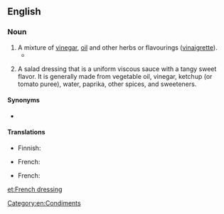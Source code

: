 ==English==
{{wikipedia}}

===Noun===
{{en-noun|-|s}}

# A mixture of [[vinegar]], [[oil]] and other herbs or flavourings ([[vinaigrette]]).
#* {{quote-book|author=Eva Greene Fuller|passage=''CREAM CHEESE AND CUCUMBER SANDWICH'': On thin slices of lightly buttered brown bread spread cream cheese; over same sprinkle chopped cucumbers that have been mixed with a little '''French dressing'''. Cover with another slice of lightly buttered brown bread.|page=118|title=The Up-To-Date Sandwich Book: 400 Ways to Make a Sandwich|publisher=|year=1909}}
# {{lb|en|US}} A salad dressing that is a uniform viscous sauce with a tangy sweet flavor. It is generally made from vegetable oil, vinegar, ketchup (or tomato puree), water, paprika, other spices, and sweeteners. {{defdate|From the 1950s}}

====Synonyms====
* {{l|en|vinaigrette}}

====Translations====
{{trans-top|a mixture of vinegar, oil and other herbs or flavourings}}
* Finnish: {{t+|fi|ranskalainen}} {{t+|fi|kastike}}
{{trans-mid}}
* French: {{t+|fr|vinaigrette|f}}
{{trans-bottom}}

{{trans-top|US: A salad dressing}}
{{trans-mid}}
* French: {{t|fr|vinaigrette française|f}}
{{trans-bottom}}

[[Category:en:Condiments]]

[[et:French dressing]]